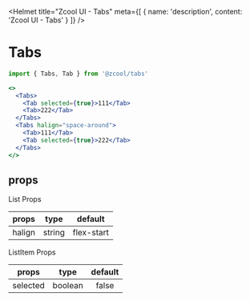 
<Helmet
  title="Zcool UI - Tabs"
  meta={[
    {
      name: 'description',
      content: 'Zcool UI - Tabs'
    }
  ]}
/>

# Tabs

```js
import { Tabs, Tab } from '@zcool/tabs'
```

```.jsx
<>
  <Tabs>
    <Tab selected={true}>111</Tab>
    <Tab>222</Tab>
  </Tabs>
  <Tabs halign="space-around">
    <Tab>111</Tab>
    <Tab selected={true}>222</Tab>
  </Tabs>
</>
```

## props

List Props

| props           | type     | default    |
| :-------------: | :------: | :--------: |
| halign          | string   | flex-start |

ListItem Props

| props           | type     | default |
| :-------------: | :------: | :-----: |
| selected        | boolean  | false   |
